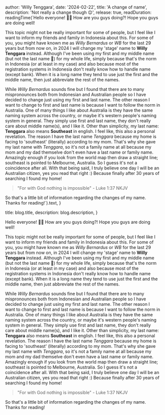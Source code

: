   author: 'Willy Tenggara',
  date: '2024-02-22',
  title: 'A change of name',
  description: 'Not really a change though 😌',
  release: true,
  readDuration: readingTime(`Hello everyone! 🙋🏻 How are you guys doing?! Hope you guys are doing well!

This topic might not be really important for some of people, but I feel like I want to inform my friends and family in Indonesia about this.
For some of you, you might have known me as _Willy Bernardus_ or _WB_ for the last 29 years but from now on, in 2024 I will change my 'stage' name
to **Willy Tenggara** instead. Although I've been using my first and my middle name (but not the last name 👀) for my whole life,
simply because that's the norm in Indonesia (or at least in my case) and also because most of the registration systems in Indonesia
don't really know how to handle name (except bank). When it is a long name they tend to use just the first and the middle name, then just abbreviate the rest of the names.

While _Willy Bernardus_ sounds fine but I found that there are to many mispronounces both from Indonesian and Australian people so I have decided to change just using
my first and last name. The other reason I want to change to first and last name is because I want to follow the norm in Australia.
One of many things I like about Australia is they have the same naming system across the country, or maybe it's western people's naming system in general.
They simply use first and last name, they don't really care about middle name(s), and I like it. Other than simplicity, my last name: **Tenggara** also means **Southeast** in english.
I feel like, this also a personal revelation. The reason I have the last name _Tenggara_ because my home is facing to 'southeast' (literally) according to my mom.
That's why she gave my last name with _Tenggara_, so it's not a family name at all because my mom and my dad themselve don't even have a last name or family name.
Amazingly enough if you look from the world map then draw a straight line; southeast is pointed to Melbourne, Australia. So I guess it's not a coincidence after all.
With that being said, I truly believe one day I will be an Australian citizen, yes you read that right :) Because finally after 30 years of searching I found my home!

> "For with God nothing is impossible" - Luke 1:37 NKJV

So that's a little bit of information regarding the changes of my name. Thanks for reading!`).text,
}

  title: blog.title,
  description: blog.description,
}


Hello everyone! 🙋🏻 How are you guys doing?! Hope you guys are doing well!

This topic might not be really important for some of people, but I feel like I want to inform my friends and family in Indonesia about this.
For some of you, you might have known me as _Willy Bernardus_ or _WB_ for the last 29 years but from now on, in 2024 I will change my 'stage' name
to **Willy Tenggara** instead. Although I've been using my first and my middle name (but not the last name 👀) for my whole life,
simply because that's the norm in Indonesia (or at least in my case) and also because most of the registration systems in Indonesia
don't really know how to handle name (except bank). When it is a long name they tend to use just the first and the middle name, then just abbreviate the rest of the names.

While _Willy Bernardus_ sounds fine but I found that there are to many mispronounces both from Indonesian and Australian people so I have decided to change just using
my first and last name. The other reason I want to change to first and last name is because I want to follow the norm in Australia.
One of many things I like about Australia is they have the same naming system across the country, or maybe it's western people's naming system in general.
They simply use first and last name, they don't really care about middle name(s), and I like it. Other than simplicity, my last name: **Tenggara** also means **Southeast** in english.
I feel like, this also a personal revelation. The reason I have the last name _Tenggara_ because my home is facing to 'southeast' (literally) according to my mom.
That's why she gave my last name with _Tenggara_, so it's not a family name at all because my mom and my dad themselve don't even have a last name or family name.
Amazingly enough if you look from the world map then draw a straight line; southeast is pointed to Melbourne, Australia. So I guess it's not a coincidence after all.
With that being said, I truly believe one day I will be an Australian citizen, yes you read that right :) Because finally after 30 years of searching I found my home!

> "For with God nothing is impossible" - Luke 1:37 NKJV

So that's a little bit of information regarding the changes of my name. Thanks for reading!

